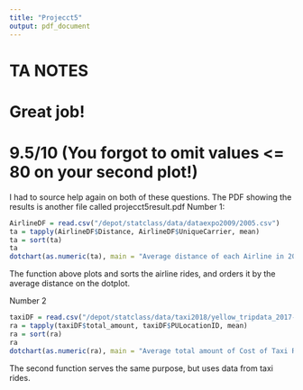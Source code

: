 ```yaml
---
title: "Projecct5"
output: pdf_document
---
```


# TA NOTES
# Great job!
# 9.5/10 (You forgot to omit values <= 80 on your second plot!)

I had to source help again on both of these questions. 
The PDF showing the results is another file called projecct5result.pdf
Number 1: 
```r
AirlineDF = read.csv("/depot/statclass/data/dataexpo2009/2005.csv")
ta = tapply(AirlineDF$Distance, AirlineDF$UniqueCarrier, mean)
ta = sort(ta)
ta
dotchart(as.numeric(ta), main = "Average distance of each Airline in 2005; ")
```
The function above plots and sorts the airline rides, and orders it by the average distance on the dotplot.

Number 2
```r
taxiDF = read.csv("/depot/statclass/data/taxi2018/yellow_tripdata_2017-06.csv")
ra = tapply(taxiDF$total_amount, taxiDF$PULocationID, mean)
ra = sort(ra)
ra
dotchart(as.numeric(ra), main = "Average total amount of Cost of Taxi Ride by Pickup Location ID")
```
The second function serves the same purpose, but uses data from taxi rides.  
